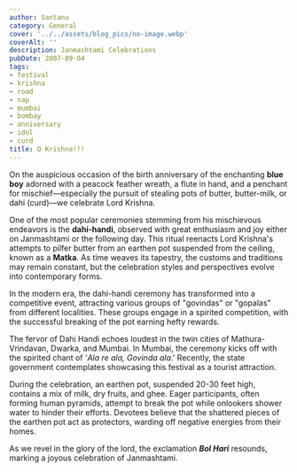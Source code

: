 ```yaml
---
author: Santanu
category: General
cover: '../../assets/blog_pics/no-image.webp'
coverAlt: ''
description: Janmashtami Celebrations
pubDate: 2007-09-04
tags:
- festival
- krishna
- road
- nap
- mumbai
- bombay
- anniversary
- idol
- curd
title: O Krishna!!!
---
```


On the auspicious occasion of the birth anniversary of the enchanting **blue boy** adorned with a peacock feather wreath, a flute in hand, and a penchant for mischief—especially the pursuit of stealing pots of butter, butter-milk, or dahi (curd)—we celebrate Lord Krishna.

One of the most popular ceremonies stemming from his mischievous endeavors is the **dahi-handi**, observed with great enthusiasm and joy either on Janmashtami or the following day. This ritual reenacts Lord Krishna's attempts to pilfer butter from an earthen pot suspended from the ceiling, known as a **Matka**. As time weaves its tapestry, the customs and traditions may remain constant, but the celebration styles and perspectives evolve into contemporary forms.

In the modern era, the dahi-handi ceremony has transformed into a competitive event, attracting various groups of "govindas" or "gopalas" from different localities. These groups engage in a spirited competition, with the successful breaking of the pot earning hefty rewards.

The fervor of Dahi Handi echoes loudest in the twin cities of Mathura-Vrindavan, Dwarka, and Mumbai. In Mumbai, the ceremony kicks off with the spirited chant of '*Ala re ala, Govinda ala*.' Recently, the state government contemplates showcasing this festival as a tourist attraction.

During the celebration, an earthen pot, suspended 20-30 feet high, contains a mix of milk, dry fruits, and ghee. Eager participants, often forming human pyramids, attempt to break the pot while onlookers shower water to hinder their efforts. Devotees believe that the shattered pieces of the earthen pot act as protectors, warding off negative energies from their homes.

As we revel in the glory of the lord, the exclamation ***Bol Hari*** resounds, marking a joyous celebration of Janmashtami.